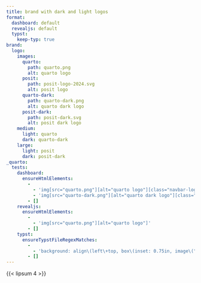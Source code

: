 ```yaml
---
title: brand with dark and light logos
format:
  dashboard: default
  revealjs: default
  typst:
    keep-typ: true
brand:
  logo:
    images:
      quarto:
        path: quarto.png
        alt: quarto logo
      posit:
        path: posit-logo-2024.svg
        alt: posit logo
      quarto-dark:
        path: quarto-dark.png
        alt: quarto dark logo
      posit-dark:
        path: posit-dark.svg
        alt: posit dark logo
    medium:
      light: quarto
      dark: quarto-dark
    large:
      light: posit
      dark: posit-dark
_quarto:
  tests:
    dashboard:
      ensureHtmlElements:
        -
          - 'img[src="quarto.png"][alt="quarto logo"][class="navbar-logo light-content d-inline-block"]'
          - 'img[src="quarto-dark.png"][alt="quarto dark logo"][class="navbar-logo dark-content d-inline-block"]'
        - []
    revealjs:
      ensureHtmlElements:
        -
          - 'img[src="quarto.png"][alt="quarto logo"]'
        - []
    typst:
      ensureTypstFileRegexMatches:
        -
          - 'background: align\(left\+top, box\(inset: 0.75in, image\("quarto.png", width: 1\.5in, alt: "quarto logo"\)\)'
        - []
---
```


{{< lipsum 4 >}}